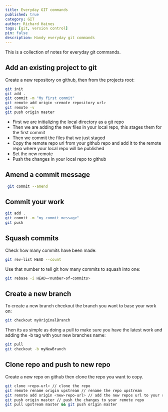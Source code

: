 ```yaml
---
title: Everyday GIT commands
published: true
category: GIT
author: Richard Haines
tags: [git, version control]
pin: false
description: Handy everyday git commands
---
```


This is a collection of notes for everyday git commands.

## Add an existing project to git

Create a new repository on github, then from the projects root:

```bash
git init
git add .
git commit -m "My first commit"
git remote add origin <remote repository url>
git remote -v
git push origin master
```

- First we are initializing the local directory as a git repo
- Then we are adding the new files in your local repo, this stages them for the first commit
- Then we commit the files that we just staged
- Copy the remote repo url from your github repo and add it to the remote repo where your local repo will be published
- Set the new remote
- Push the changes in your local repo to github

## Amend a commit message

```bash
 git commit --amend
```

## Commit your work

```bash
git add .
git commit -m "my commit message"
git push
```

## Squash commits

Check how many commits have been made:

```bash
git rev-list HEAD --count
```

Use that number to tell git how many commits to squash into one:

```bash
git rebase -i HEAD~<number-of-commits>
```

## Create a new branch

To create a new branch checkout the branch you want to base your work on:

```bash
git checkout myOriginalBranch
```

Then its as simple as doing a pull to make sure you have the latest work and adding the -b tag with your new branches name:

```bash
git pull
git checkout -b myNewBranch
```

## Clone repo and push to new repo

Create a new repo on github then clone the repo you want to copy.

```bash
git clone <repo-url> // clone the repo
git remote rename origin upstream // rename the repo upstream
git remote add origin <new-repo-url> // add the new repos url to your remote
git push origin master // push the changes to your remote repo
git pull upstream master && git push origin master
```
